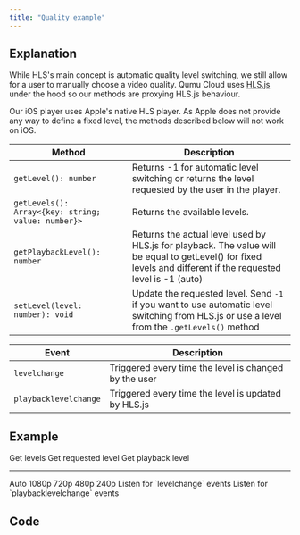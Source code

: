 ```yaml
---
title: "Quality example"
---
```




## Explanation

While HLS's main concept is automatic quality level switching, we still allow for a user to manually choose a video quality.
Qumu Cloud uses [HLS.js](https://github.com/video-dev/hls.js) under the hood so our methods are proxying HLS.js behaviour.

<Aside type="caution" title="Does not work on iOS">
  Our iOS player uses Apple's native HLS player. As Apple does not provide any way to define a fixed level, the methods
  described below will not work on iOS.
</Aside>

| Method                                             | Description                                                                                                                                                    |
|----------------------------------------------------|----------------------------------------------------------------------------------------------------------------------------------------------------------------|
| `getLevel(): number`                               | Returns -1 for automatic level switching or returns the level requested by the user in the player.                                                             |
| `getLevels(): Array<{key: string; value: number}>` | Returns the available levels.                                                                                                                                  |
| `getPlaybackLevel(): number`                       | Returns the actual level used by HLS.js for playback. The value will be equal to getLevel() for fixed levels and different if the requested level is -1 (auto) |
| `setLevel(level: number): void`                    | Update the requested level. Send `-1` if you want to use automatic level switching from HLS.js or use a level from the `.getLevels()` method                   |

| Event                 | Description                                           |
|-----------------------|-------------------------------------------------------|
| `levelchange`         | Triggered every time the level is changed by the user |
| `playbacklevelchange` | Triggered every time the level is updated by HLS.js   |

## Example

<Playground>
  <Fragment slot="actions">
    <PlaygroundButton type="get" command="getLevels">Get levels</PlaygroundButton>
    <PlaygroundButton type="get" command="getLevel">Get requested level</PlaygroundButton>
    <PlaygroundButton type="get" command="getPlaybackLevel">Get playback level</PlaygroundButton>
    <hr/>
    <PlaygroundButton type="set" command="setLevel" value={-1}>Auto</PlaygroundButton>
    <PlaygroundButton type="set" command="setLevel" value={4}>1080p</PlaygroundButton>
    <PlaygroundButton type="set" command="setLevel" value={3}>720p</PlaygroundButton>
    <PlaygroundButton type="set" command="setLevel" value={2}>480p</PlaygroundButton>
    <PlaygroundButton type="set" command="setLevel" value={1}>240p</PlaygroundButton>
  </Fragment>
  <Fragment slot="events">
    <PlaygroundCheckbox checked={true} event="levelchange">Listen for `levelchange` events</PlaygroundCheckbox>
    <PlaygroundCheckbox checked={true} event="playbacklevelchange">Listen for `playbacklevelchange`
      events</PlaygroundCheckbox>
  </Fragment>
</Playground>

## Code

<Code code={code} lang="js"/>
